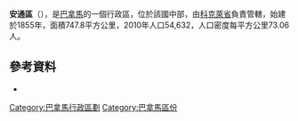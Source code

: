 '''安通區'''（{{lang-es|Distrito de Antón}}），是[[巴拿馬|巴拿馬]]的一個行政區，位於該國中部，由[[科克萊省|科克萊省]]負責管轄，始建於1855年，面積747.8平方公里，2010年人口54,632，人口密度每平方公里73.06人。

==參考資料==
*{{cite web|url=http://www.statoids.com/ypa.html|title=Districts of Panama|publisher=Statoids|accessdate=April 10, 2009|archive-date=2011-09-29|archive-url=https://web.archive.org/web/20110929221316/http://www.statoids.com/ypa.html|dead-url=no}}

{{coord|8|24|36|N|80|15|36|W|region:PA-2_type:adm1st|display=title}}

{{巴拿馬區份}}

{{Coclé Province}}

[[Category:巴拿馬行政區劃|Category:巴拿馬行政區劃]]
[[Category:巴拿馬區份|Category:巴拿馬區份]]


{{Panama-geo-stub}}